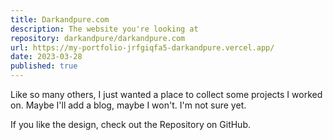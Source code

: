 ```yaml
---
title: Darkandpure.com
description: The website you're looking at
repository: darkandpure/darkandpure.com
url: https://my-portfolio-jrfgiqfa5-darkandpure.vercel.app/
date: 2023-03-28
published: true
---
```



Like so many others, I just wanted a place to collect some projects I worked on. Maybe I'll add a blog, maybe I won't. I'm not sure yet.

If you like the design, check out the Repository on GitHub.

